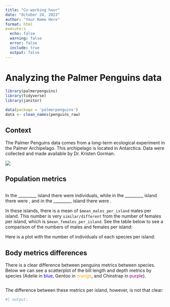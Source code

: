 ```yaml
---
title: "Co-working hour"
date: "October 24, 2023"
author: "Your Name Here"
format: html
execute:s
  echo: false
  warning: false
  error: false
  include: true
  output: false
---
```


# Analyzing the Palmer Penguins data

```r
library(palmerpenguins)
library(tidyverse)
library(janitor)
```

```r
data(package = 'palmerpenguins')
data <- clean_names(penguins_raw)
```


## Context

The Palmer Penguins data comes from a long-term ecological experiment in the Palmer Archipelago. This archipelago is located in Antarctica. Data were collected and made available by Dr. Kristen Gorman.

<!--- Make the figure below look better! Try to replace it for a better one, add a border, re-align it... Play with it!--->

![](https://upload.wikimedia.org/wikipedia/commons/1/15/Palmer_archipelago%2C_Antarctica.jpg)

## Population metrics

```r


```


In the _________ island there were <!---insert here the number of individuals studied in the first island---> individuals, while in the _________ island there were <!---insert here the number of individuals studied in the second island--->, and in the _________ island there were <!---insert here the number of individuals studied in the third island--->.

In these islands, there is a mean of `$mean_males_per_island` males per island. This number is very `similar/different` from the number of females per island, which is `$mean_females_per_island`. See the table below to see a comparison of the numbers of males and females per island:

<!--- insert a table below with legend --->

Here is a plot with the number of individuals of each species per island:

<!--- insert a bar plot below with legend --->

## Body metrics differences

There is a clear difference between penguins metrics between species. Below we can see a scatterplot of the bill length and depth metrics by species (Adelie in <span style="color:blue;">blue</span>, Gentoo in <span style="color:orange;">orange</span>, and Chinstrap in <span style="color:purple;">purple</span>). 

<!--- insert a scatterplot here. EXTRA: add a line across the points that is the approximate linear regression model that describes this variation.---> 
```r

```

The difference between these metrics per island, however, is not that clear:

<!--- insert a scatterplot here, now highlighting the differences per island ---> 

```r
#| output: 

```


